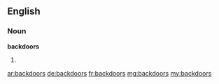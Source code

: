 ==English==

===Noun===
'''backdoors'''

# {{plural of|backdoor}}

[[ar:backdoors]]
[[de:backdoors]]
[[fr:backdoors]]
[[mg:backdoors]]
[[my:backdoors]]
